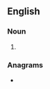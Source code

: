 ==English==

===Noun===
{{head|en|noun form}}

# {{plural of|pudend|lang=en}}

===Anagrams===
* {{anagrams|en|a=ddenpsu|puddens}}